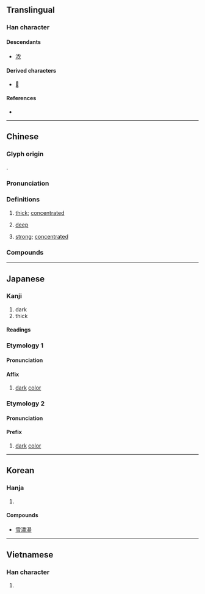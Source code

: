 {{also|浓}}
{{character info}}
==Translingual==

===Han character===
{{Han char|rn=85|rad=水|as=13|sn=16|four=35132|canj=ETWV|ids=⿰氵農}}

====Descendants====
* [[浓]]

====Derived characters====
* [[𤒚]]

====References====
* {{Han ref|kx=0654.210|dkj=18442|dj=1064.180|hdz=31756.030|uh=6FC3|ud=28611|bh=BF40|bd=48960}}

----

==Chinese==
{{zh-forms|s=浓}}

===Glyph origin===
{{Han etym}}
{{Han compound|水|alt1=氵|t1=water|農|ls=psc|c1=s|c2=p}}.

===Pronunciation===
{{zh-pron
|m=nóng
|c=nung4,jung4
|h=pfs=nùng/ngiùng
|md=nùng
|mn=lông
|mn-t=long5
|w=3nyion
|mc=y
|oc=y
|cat=a
}}

===Definitions===
{{zh-hanzi}}

# [[thick]]; [[concentrated]]
# {{lb|zh|of colors}} [[deep]]
#: {{zh-syn|深}}
#: {{zh-ant|淺|淡}}
# {{lb|zh|of beverage}} [[strong]]; [[concentrated]]

===Compounds===
{{zh-der|信濃川|濃眉大眼|濃妝淡抹|濃睡|濃妝|濃淡|濃眉|濃厚|濃濃|濃縮|濃茶|甘旨肥濃|濃湯|濃抹淡妝|濃重|濃霧|濃縮版|濃桃豔李|濃妝豔服|濃妝豔飾|濃雲密布|濃抹|濃度|濃墨|濃黑|濃豔|濃蔭蔽空|濃蔭|濃煙|濃烈|濃妝豔裹|濃妝豔抹|濃郁|戰雲濃密|濃密|淡妝濃抹|濃縮鈾|濃快|美濃|血濃於水}}

{{zh-cat|Elementary}}

----

==Japanese==

===Kanji===
{{ja-kanji|grade=c|rs=水13}}

# dark
# thick

====Readings====
{{ja-readings
|goon=にゅう<にゆう
|kanon=じょう<ぢよう
|kanyoon=のう
|kun=こ-い
|nanori=の
}}

===Etymology 1===
{{ja-kanjitab|のう|yomi=kanyoon}}

====Pronunciation====
{{ja-pron|のう|y=kanyoon}}

====Affix====
{{ja-pos|affix|のう}}

# [[dark]] [[color]]

===Etymology 2===
{{ja-kanjitab|こ|yomi=k}}

====Pronunciation====
{{ja-pron|こ|y=k}}

====Prefix====
{{ja-pos|prefix|こ}}

# [[dark]] [[color]]

----

==Korean==

===Hanja===
{{ko-hanja/new|짙다|짙을|농}}

# {{rfdef|ko|sort=水13}}

====Compounds====
* [[雪濃湯]]

----

==Vietnamese==

===Han character===
{{vi-hantu|[[nùng]], [[nống]], [[nồng]], [[nông]]|rs=水13}}

# {{rfdef|vi|sort=水13}}